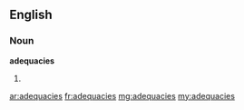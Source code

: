 ==English==
===Noun===
'''adequacies'''
#{{plural of|[[adequacy]]}}

[[ar:adequacies]]
[[fr:adequacies]]
[[mg:adequacies]]
[[my:adequacies]]